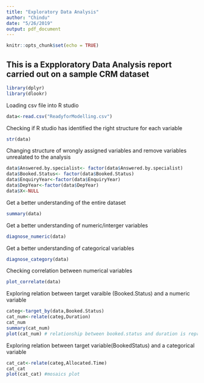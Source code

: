 ```yaml
---
title: "Exploratory Data Analysis"
author: "Chindu"
date: "5/26/2019"
output: pdf_document
---
```


```r
knitr::opts_chunk$set(echo = TRUE)
```

## This is a Expploratory Data Analysis report carried out on a sample CRM dataset


```r
library(dplyr)
library(dlookr)
```

Loading csv file into R studio
```r
data<-read.csv("ReadyforModelling.csv") 
```

Checking if R studio has identified the right structure for each variable
```r
str(data)
```
Changing structure of wrongly assigned variables and remove variables unrealated to the analysis
```r
data$Answered.by.specialist<- factor(data$Answered.by.specialist)
data$Booked.Status<- factor(data$Booked.Status)
data$EnquiryYear<-factor(data$EnquiryYear)
data$DepYear<-factor(data$DepYear)
data$X<-NULL
```
Get a better understanding of the entire dataset
```r
summary(data)
```
Get a better understanding of numeric/interger variables
```r
diagnose_numeric(data)
```
Get a better understanding of categorical variables
```r
diagnose_category(data)
```
Checking correlation between numerical variables
```r
plot_correlate(data)
```
Exploring relation between target varaible (Booked.Status) and a numeric variable
```r
categ<-target_by(data,Booked.Status)
cat_num<-relate(categ,Duration)
cat_num
summary(cat_num)
plot(cat_num) # relationship between booked.status and duration is represented using a desity plot
```
Exploring relation between target variable(BookedStatus) and a categorical variable
```r
cat_cat<-relate(categ,Allocated.Time)
cat_cat
plot(cat_cat) #mosaics plot
```



